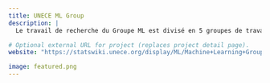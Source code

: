 ```yaml
---
title: UNECE ML Group
description: |
  Le travail de recherche du Groupe ML est divisé en 5 groupes de travail visant à traiter différentes problématiques liées à l'utilisation de l'apprentissage automatique pour les statistiques officielles.

# Optional external URL for project (replaces project detail page).
website: "https://statswiki.unece.org/display/ML/Machine+Learning+Group+2021"

image: featured.png
---
```

